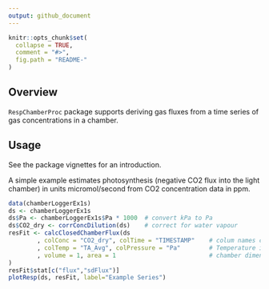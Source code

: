 ---
output: github_document
---

<!-- 
README.md is generated from README.Rmd. Please edit that file
knitr::knit("README.Rmd") 
-->


```{r, echo = FALSE}
knitr::opts_chunk$set(
  collapse = TRUE,
  comment = "#>",
  fig.path = "README-"
)
```

<!-- 
[![CRAN_Status_Badge](http://www.r-pkg.org/badges/version/logitnorm)](http://cran.r-project.org/package=logitnorm)
-->



## Overview

`RespChamberProc` package supports deriving gas fluxes from a time series of gas
concentrations in a chamber.

<!-- 
## Installation
```{r, eval = FALSE}
# From CRAN
install.packages("logitnorm")

# Or the the development version from GitHub:
# install.packages("devtools")
devtools::install_github("bgctw/logitnorm")
```
-->


## Usage

See the package vignettes for an introduction.

A simple example estimates photosynthesis (negative CO2 flux into the
light chamber) in units micromol/second from CO2 concentration data in ppm.
 
```{r example}
data(chamberLoggerEx1s)
ds <- chamberLoggerEx1s
ds$Pa <- chamberLoggerEx1s$Pa * 1000  # convert kPa to Pa
ds$CO2_dry <- corrConcDilution(ds)    # correct for water vapour
resFit <- calcClosedChamberFlux(ds
		, colConc = "CO2_dry", colTime = "TIMESTAMP"	# colum names conc ~ timeInSeconds
		, colTemp = "TA_Avg", colPressure = "Pa"		# Temperature in K, Pressure in Pa
		, volume = 1, area = 1						    # chamber dimensions m3 and m2
)
resFit$stat[c("flux","sdFlux")]
plotResp(ds, resFit, label="Example Series")
```
